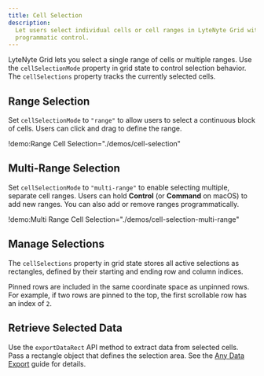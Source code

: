 ```yaml
---
title: Cell Selection
description:
  Let users select individual cells or cell ranges in LyteNyte Grid with flexible modes and
  programmatic control.
---
```


LyteNyte Grid lets you select a single range of cells or multiple ranges. Use the `cellSelectionMode`
property in grid state to control selection behavior. The `cellSelections` property tracks the
currently selected cells.

## Range Selection

Set `cellSelectionMode` to `"range"` to allow users to select a continuous block of cells. Users can
click and drag to define the range.

!demo:Range Cell Selection="./demos/cell-selection"

## Multi-Range Selection

Set `cellSelectionMode` to `"multi-range"` to enable selecting multiple, separate cell ranges. Users
can hold **Control** (or **Command** on macOS) to add new ranges. You can also add or remove ranges
programmatically.


!demo:Multi Range Cell Selection="./demos/cell-selection-multi-range"

## Manage Selections

The `cellSelections` property in grid state stores all active selections as rectangles, defined by
their starting and ending row and column indices.

Pinned rows are included in the same coordinate space as unpinned rows. For example, if two rows are
pinned to the top, the first scrollable row has an index of `2`.

## Retrieve Selected Data

Use the `exportDataRect` API method to extract data from selected cells. Pass a rectangle object
that defines the selection area. See the [Any Data Export](/docs/export-any-data) guide for details.
